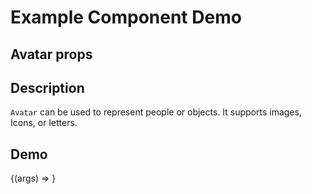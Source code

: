 
<Meta title="Example/Avatar" component={Avatar} />

# Example Component Demo

## Avatar props
<Props of={Avatar} />

## Description

`Avatar` can be used to represent people or objects. It supports images, Icons, or letters.

## Demo

<Canvas>
  <Story name="Example Avatar">
    {(args) => <Avatar {...args} />}
  </Story>
</Canvas>
